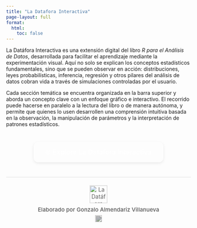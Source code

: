 ```yaml
---
title: "La Datafora Interactiva"
page-layout: full
format:
  html:
    toc: false
---
```


La Datáfora Interactiva es una extensión digital del libro *R para el Análisis de Datos*, desarrollada para facilitar el aprendizaje mediante la experimentación visual. Aquí no solo se explican los conceptos estadísticos fundamentales, sino que se pueden observar en acción: distribuciones, leyes probabilísticas, inferencia, regresión y otros pilares del análisis de datos cobran vida a través de simulaciones controladas por el usuario.

Cada sección temática se encuentra organizada en la barra superior y aborda un concepto clave con un enfoque gráfico e interactivo. El recorrido puede hacerse en paralelo a la lectura del libro o de manera autónoma, y permite que quienes lo usen desarrollen una comprensión intuitiva basada en la observación, la manipulación de parámetros y la interpretación de patrones estadísticos.


```{=html}
<style>
  .btn-ldf {
    display: inline-block;
    padding: 1rem 2rem;
    background-color: var(--accent);
    color: #fff;
    font-size: 1.15rem;
    font-weight: 500;
    border-radius: 12px;
    text-decoration: none;
    box-shadow: 0 3px 8px rgba(0,0,0,.08);
    transition: all 0.25s ease-in-out;
  }
  .btn-ldf:hover {
    background-color: #a56b45;
    transform: translateY(-2px);
    box-shadow: 0 6px 12px rgba(0,0,0,0.14);
    color: #fff;
    text-decoration: none;
  }
  .btn-center {
    display: flex;
    justify-content: center;
    margin-top: 2.5rem;
    margin-bottom: 2.5rem;
  }
</style>

<div class="btn-center">
  <a class="btn-ldf" href="https://np6xsv-gonzalo-almendariz.shinyapps.io/dinstats/" target="_blank">
    🌐 Explora La Datafora Interactiva
  </a>
</div>
```


``` {=html}        
<!-- FOOTER limpio: logo arriba, autor y GitHub debajo -->
<div style="
  margin-top: 40px;
  padding: 22px 0 18px 0;
  border-top: 1px solid #ddd;
  text-align: center;
  color: #555;
  font-size: 0.95rem;
">
  <!-- Logo -->
  <img src="logo.png"
       alt="La Datáfora"
       style="height:48px; display:block; margin:0 auto 8px auto; opacity:0.9;">
  
  <!-- Texto -->
  <div style="font-weight:500; margin-bottom:6px;">
    Elaborado por Gonzalo Almendariz Villanueva
  </div>
  
  <!-- GitHub pequeño -->
  <a href="https://github.com/gonzaloalmendariz" target="_blank" aria-label="GitHub"
     style="display:inline-block;">
    <img src="https://cdn.jsdelivr.net/gh/simple-icons/simple-icons/icons/github.svg"
         alt="GitHub" style="height:18px; filter:invert(35%); opacity:0.8;">
  </a>
</div>
```